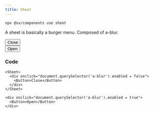 ```yaml
---
title: Sheet
---
```



```bash
npx @sv/components use sheet
```

A sheet is basically a burger menu. Composed of a-blur.


<div class="not-content min-h-[300px] flex items-center justify-center">
  <Sheet client:load>
    <div onclick="document.querySelector('a-blur').enabled = false">
      <Button>Close</Button>
    </div>
  </Sheet>

  <div onclick="document.querySelector('a-blur').enabled = true">
    <Button>Open</Button>
  </div>
</div>

### Code
```tsx
<Sheet>
  <div onclick="document.querySelector('a-blur').enabled = false">
    <Button>Close</Button>
  </div>
</Sheet>

<div onclick="document.querySelector('a-blur').enabled = true">
  <Button>Open</Button>
</div>
```
